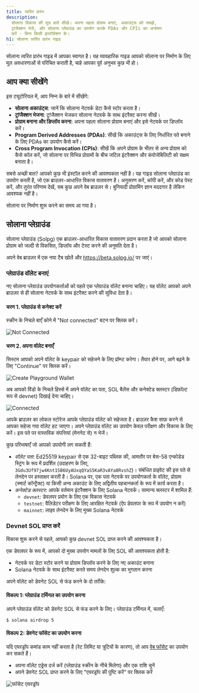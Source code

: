```yaml
---
title: त्वरित प्रारंभ
description:
  सोलाना विकास की मूल बातें सीखें। अपना पहला प्रोग्राम बनाएं, अकाउंट्स को समझें,
  ट्रांजैक्शन भेजें, और सोलाना प्लेग्राउंड का उपयोग करके PDAs और CPIs का अन्वेषण
  करें - बिना किसी इंस्टॉलेशन के।
h1: सोलाना त्वरित प्रारंभ गाइड
---
```


सोलाना त्वरित प्रारंभ गाइड में आपका स्वागत है। यह व्यावहारिक गाइड आपको सोलाना पर
निर्माण के लिए मूल अवधारणाओं से परिचित कराती है, चाहे आपका पूर्व अनुभव कुछ भी
हो।

## आप क्या सीखेंगे

इस ट्यूटोरियल में, आप निम्न के बारे में सीखेंगे:

- **सोलाना अकाउंट्स**: जानें कि सोलाना नेटवर्क डेटा कैसे स्टोर करता है।
- **ट्रांजैक्शन भेजना**: ट्रांजैक्शन भेजकर सोलाना नेटवर्क के साथ इंटरैक्ट करना
  सीखें।
- **प्रोग्राम बनाना और डिप्लॉय करना**: अपना पहला सोलाना प्रोग्राम बनाएं और इसे
  नेटवर्क पर डिप्लॉय करें।
- **Program Derived Addresses (PDAs)**: सीखें कि अकाउंट्स के लिए निर्धारित पते
  बनाने के लिए PDAs का उपयोग कैसे करें।
- **Cross Program Invocation (CPIs)**: सीखें कि अपने प्रोग्राम के भीतर से अन्य
  प्रोग्राम को कैसे कॉल करें, जो सोलाना पर विभिन्न प्रोग्रामों के बीच जटिल
  इंटरैक्शन और कंपोजेबिलिटी को सक्षम बनाता है।

सबसे अच्छी बात? आपको कुछ भी इंस्टॉल करने की आवश्यकता नहीं है। यह गाइड सोलाना
प्लेग्राउंड का उपयोग करती है, जो एक ब्राउज़र-आधारित विकास वातावरण है। अनुसरण
करें, कॉपी करें, और कोड पेस्ट करें, और तुरंत परिणाम देखें, सब कुछ अपने वेब
ब्राउज़र से। बुनियादी प्रोग्रामिंग ज्ञान मददगार है लेकिन आवश्यक नहीं है।

सोलाना पर निर्माण शुरू करने का समय आ गया है।

## सोलाना प्लेग्राउंड

सोलाना प्लेग्राउंड (Solpg) एक ब्राउज़र-आधारित विकास वातावरण प्रदान करता है जो
आपको सोलाना प्रोग्राम को जल्दी से विकसित, डिप्लॉय और टेस्ट करने की अनुमति देता
है।

अपने वेब ब्राउज़र में एक नया टैब खोलें और https://beta.solpg.io/ पर जाएं।

<Steps>
<Step>

### प्लेग्राउंड वॉलेट बनाएं

नए सोलाना प्लेग्राउंड उपयोगकर्ताओं को पहले एक प्लेग्राउंड वॉलेट बनाना चाहिए। यह
वॉलेट आपको अपने ब्राउज़र से ही सोलाना नेटवर्क के साथ इंटरैक्ट करने की सुविधा
देता है।

#### चरण 1. प्लेग्राउंड से कनेक्ट करें

स्क्रीन के निचले बाएँ कोने में "Not connected" बटन पर क्लिक करें।

![Not Connected](/assets/docs/intro/quickstart/pg-not-connected.png)

#### चरण 2. अपना वॉलेट बनाएँ

सिस्टम आपको अपने वॉलेट के keypair को सहेजने के लिए प्रॉम्प्ट करेगा। तैयार होने
पर, आगे बढ़ने के लिए "Continue" पर क्लिक करें।

![Create Playground Wallet](/assets/docs/intro/quickstart/pg-create-wallet.png)

अब आपको विंडो के निचले हिस्से में अपने वॉलेट का पता, SOL बैलेंस और कनेक्टेड
क्लस्टर (डिफ़ॉल्ट रूप से devnet) दिखाई देना चाहिए।

![Connected](/assets/docs/intro/quickstart/pg-connected.png)

<Callout>
  आपके ब्राउज़र का लोकल स्टोरेज आपके प्लेग्राउंड वॉलेट को सहेजता है। ब्राउज़र
  कैश साफ़ करने से आपका सहेजा गया वॉलेट हट जाएगा। अपने प्लेग्राउंड वॉलेट का
  उपयोग केवल परीक्षण और विकास के लिए करें। इस पते पर वास्तविक संपत्तियां (मेननेट
  से) न भेजें।
</Callout>

कुछ परिभाषाएँ जो आपको उपयोगी लग सकती हैं:

- _वॉलेट पता_: Ed25519 keypair से एक 32-बाइट पब्लिक की, आमतौर पर बेस-58 एन्कोडेड
  स्ट्रिंग के रूप में प्रदर्शित (उदाहरण के लिए,
  `3Gdu3Uf97jw4Knt1SB6UyAUxqQYaS5KaR3vAYa8RvshZ`)। संबंधित प्राइवेट की इस पते से
  लेनदेन पर हस्ताक्षर करती है। Solana पर, एक पता नेटवर्क पर उपयोगकर्ता के वॉलेट,
  प्रोग्राम (स्मार्ट कॉन्ट्रैक्ट) या किसी अन्य अकाउंट के लिए अद्वितीय पहचानकर्ता
  के रूप में कार्य करता है।
- _कनेक्टेड क्लस्टर_: आपके वर्तमान इंटरैक्शन के लिए Solana नेटवर्क। सामान्य
  क्लस्टर में शामिल हैं:
  - `devnet`: डेवलपर प्रयोग के लिए एक विकास नेटवर्क
  - `testnet`: वैलिडेटर परीक्षण के लिए आरक्षित नेटवर्क (ऐप डेवलपर के रूप में
    उपयोग न करें)
  - `mainnet`: लाइव लेनदेन के लिए मुख्य Solana नेटवर्क

</Step>
<Step>

### Devnet SOL प्राप्त करें

विकास शुरू करने से पहले, आपको कुछ devnet SOL प्राप्त करने की आवश्यकता है।

एक डेवलपर के रूप में, आपको दो मुख्य उपयोग मामलों के लिए SOL की आवश्यकता होती है:

- नेटवर्क पर डेटा स्टोर करने या प्रोग्राम डिप्लॉय करने के लिए नए अकाउंट बनाना
- Solana नेटवर्क के साथ इंटरैक्ट करते समय लेनदेन शुल्क का भुगतान करना

अपने वॉलेट को डेवनेट SOL से फंड करने के दो तरीके:

#### विकल्प 1: प्लेग्राउंड टर्मिनल का उपयोग करना

अपने प्लेग्राउंड वॉलेट को डेवनेट SOL से फंड करने के लिए। प्लेग्राउंड टर्मिनल
में, चलाएँ:

```terminal
$ solana airdrop 5
```

#### विकल्प 2: डेवनेट फॉसेट का उपयोग करना

यदि एयरड्रॉप कमांड काम नहीं करता है (रेट लिमिट या त्रुटियों के कारण), तो आप
[वेब फॉसेट](https://faucet.solana.com/) का उपयोग कर सकते हैं।

- अपना वॉलेट एड्रेस दर्ज करें (प्लेग्राउंड स्क्रीन के नीचे मिलेगा) और एक राशि
  चुनें
- अपने डेवनेट SOL प्राप्त करने के लिए "एयरड्रॉप की पुष्टि करें" पर क्लिक करें

![फॉसेट एयरड्रॉप](/assets/docs/intro/quickstart/faucet-airdrop.gif)

</Step>
</Steps>
